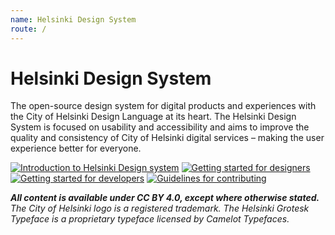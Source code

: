 ```yaml
---
name: Helsinki Design System
route: /
---
```



# Helsinki Design System

<LargeParagraph>
    The open-source design system for digital products and experiences with the City of Helsinki Design Language at its heart. The Helsinki Design System is focused on usability and accessibility and aims to improve the quality and consistency of City of Helsinki digital services – making the user experience better for everyone.
</LargeParagraph>

[![Introduction to Helsinki Design system](../static/start-intro-block.svg)](/introduction "Introduction to Helsinki Design system")
[![Getting started for designers](../static/start-design-block.svg)](/designers "Getting started for designers")
[![Getting started for developers](../static/start-develop-block.svg)](/developers "Getting started for developers")
[![Guidelines for contributing](../static/start-contribute-block.svg)](/contributing/before-contributing "Guidelines for contributing")

_**All content is available under CC BY 4.0, except where otherwise stated.** The City of Helsinki logo is a registered trademark. The Helsinki Grotesk Typeface is a proprietary typeface licensed by Camelot Typefaces._
